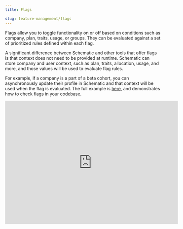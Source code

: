 ```yaml
---
title: Flags

slug: feature-management/flags
---
```


Flags allow you to toggle functionality on or off based on conditions such as company, plan, traits, usage, or groups. They can be evaluated against a set of prioritized rules defined within each flag.

A significant difference between Schematic and other tools that offer flags is that context does not need to be provided at runtime. Schematic can store company and user context, such as plan, traits, allocation, usage, and more, and those values will be used to evaluate flag rules.

For example, if a company is a part of a beta cohort, you can asynchronously update their profile in Schematic and that context will be used when the flag is evaluated. The full example is [here](/playbooks/rollout), and demonstrates how to check flags in your codebase.

<iframe
  width="560"
  height="400"
  src="https://schematichq-1.wistia.com/embed/iframe/hzujaixjw0"
  title="Add flag"
  frameBorder="0"
  allow="accelerometer; autoplay; clipboard-write; encrypted-media; gyroscope; picture-in-picture"
  allowFullScreen
></iframe>